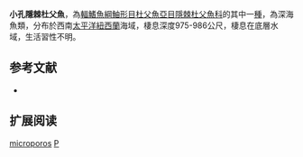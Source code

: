 {{Speciesbox
| name = 小孔隱棘杜父魚
| image = 
| image_width = 250px
| image_caption = 
| status = NE
| status_system = IUCN3.1
| genus = Psychrolutes
| species = microporos
| authority = [[Nelson|Nelson]], 1995
| synonyms = 
}}

'''小孔隱棘杜父魚'''，為[[輻鰭魚綱|輻鰭魚綱]][[鮋形目|鮋形目]][[杜父魚亞目|杜父魚亞目]][[隱棘杜父魚科|隱棘杜父魚科]]的其中一[[種|種]]，為深海魚類，分布於西南[[太平洋|太平洋]][[紐西蘭|紐西蘭]]海域，棲息深度975-986公尺，棲息在底層水域，生活習性不明。
==参考文献==
*{{FishBase_species|genus=Psychrolutes|species=microporos|year=2014|month=5}}

== 扩展阅读 ==
{{refbegin}}
{{wikispecies-inline|Psychrolutes microporos|小孔隱棘杜父魚}}
{{refend}}

{{Wikispecies|Psychrolutes microporos}}
{{Taxonbar|from=Q2912702}}

[[Category:隱棘杜父魚屬|microporos]]
[[Category:1995年描述的魚類|P]]


{{魚類小作品}}